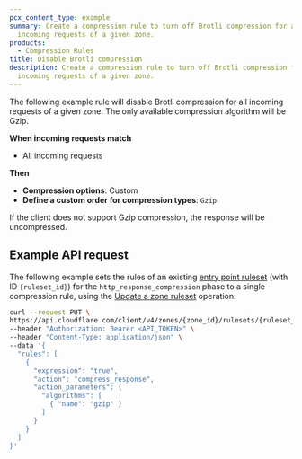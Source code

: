 ```yaml
---
pcx_content_type: example
summary: Create a compression rule to turn off Brotli compression for all
  incoming requests of a given zone.
products:
  - Compression Rules
title: Disable Brotli compression
description: Create a compression rule to turn off Brotli compression for all
  incoming requests of a given zone.
---
```



The following example rule will disable Brotli compression for all incoming requests of a given zone. The only available compression algorithm will be Gzip.

<Example>

**When incoming requests match**

- All incoming requests

**Then**

- **Compression options**: Custom
- **Define a custom order for compression types**: `Gzip`

</Example>

If the client does not support Gzip compression, the response will be uncompressed.

## Example API request

The following example sets the rules of an existing [entry point ruleset](/ruleset-engine/about/rulesets/#entry-point-ruleset) (with ID `{ruleset_id}`) for the `http_response_compression` phase to a single compression rule, using the [Update a zone ruleset](/api/operations/updateZoneRuleset) operation:

```bash
curl --request PUT \
https://api.cloudflare.com/client/v4/zones/{zone_id}/rulesets/{ruleset_id} \
--header "Authorization: Bearer <API_TOKEN>" \
--header "Content-Type: application/json" \
--data '{
  "rules": [
    {
      "expression": "true",
      "action": "compress_response",
      "action_parameters": {
        "algorithms": [
          { "name": "gzip" }
        ]
      }
    }
  ]
}'
```
